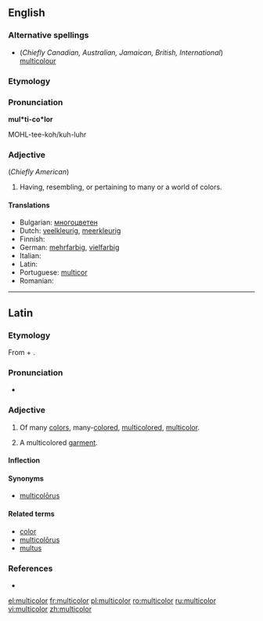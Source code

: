 ==English==

===Alternative spellings===
* (''Chiefly Canadian, Australian, Jamaican, British, International'') [[multicolour]]

===Etymology===
{{etyl|la}} {{prefix|multi|color}}

===Pronunciation===
'''mul*ti-co*lor'''

MOHL-tee-koh/kuh-luhr

===Adjective===
{{infl|en|adjective}}  (''Chiefly American'')
<!-- mul*ti-co*lored '''p.p''', mul*ti-co*lo-ring -->

# Having, resembling, or pertaining to many or a world of colors.

====Translations====
* Bulgarian: [[многоцветен]] {{m}}
* Dutch: [[veelkleurig]], [[meerkleurig]]
* Finnish: {{t-|fi|monivärinen}}
* German: [[mehrfarbig]], [[vielfarbig]]
* Italian: {{t+|it|multicolore}}
* Latin: {{t-|la|multicolor}}
* Portuguese: [[multicor]]
* Romanian: {{t+|ro|multicolor}}

----

==Latin==

===Etymology===
From {{term|multus||much, many|lang=la}} + {{term|color||color|lang=la}}.

===Pronunciation===
* {{a|Classical}} {{IPA|/mulˈti.co.lor/|lang=la}}

===Adjective===
{{la-adj-3rd-1E|multicolor|multicoloris|multicolōris}}

# Of many [[color]]s, many-[[colored]], [[multicolored]], [[#English|multicolor]].
# {{context|substantive|lang=la}} A multicolored [[garment]].

====Inflection====
{{la-decl-3rd-1E|multicolor|multicolor|multicolor|multicolōr}}

====Synonyms====
* {{sense|multicolored}} [[multicolorus|multicolōrus]]

====Related terms====
* [[color#Latin|color]]
* [[multicolorus|multicolōrus]]
* [[multus]]

===References===
* {{R:L&S}}

[[el:multicolor]]
[[fr:multicolor]]
[[pl:multicolor]]
[[ro:multicolor]]
[[ru:multicolor]]
[[vi:multicolor]]
[[zh:multicolor]]